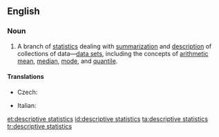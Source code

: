 ==English==
{{wikipedia}}

===Noun===
{{en-noun|head=[[descriptive]] [[statistics]]|-}}

# {{context|statistics}} A branch of [[statistics]] dealing with [[summarization]] and [[description]] of collections of data—[[data set]]s, including the concepts of [[arithmetic mean]], [[median]], [[mode]], and [[quantile]].

====Translations====
{{trans-top|branch of statistics}}
* Czech: {{t-|cs|popisná statistika|f}}
{{trans-mid}}
* Italian: {{t-|it|statistica descrittiva|f}}
{{trans-bottom}}

[[et:descriptive statistics]]
[[id:descriptive statistics]]
[[ta:descriptive statistics]]
[[tr:descriptive statistics]]